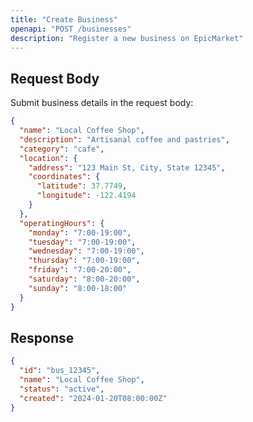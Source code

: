 ```yaml
---
title: "Create Business"
openapi: "POST /businesses"
description: "Register a new business on EpicMarket"
---
```


## Request Body

Submit business details in the request body:

```json
{
  "name": "Local Coffee Shop",
  "description": "Artisanal coffee and pastries",
  "category": "cafe",
  "location": {
    "address": "123 Main St, City, State 12345",
    "coordinates": {
      "latitude": 37.7749,
      "longitude": -122.4194
    }
  },
  "operatingHours": {
    "monday": "7:00-19:00",
    "tuesday": "7:00-19:00",
    "wednesday": "7:00-19:00",
    "thursday": "7:00-19:00",
    "friday": "7:00-20:00",
    "saturday": "8:00-20:00",
    "sunday": "8:00-18:00"
  }
}
```

## Response

```json
{
  "id": "bus_12345",
  "name": "Local Coffee Shop",
  "status": "active",
  "created": "2024-01-20T08:00:00Z"
}
```
